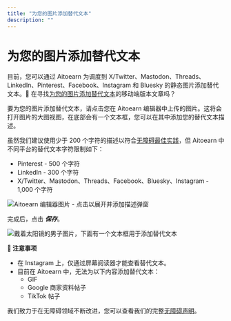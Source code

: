 ```yaml
---
title: "为您的图片添加替代文本"
description: ""
---
```


# 为您的图片添加替代文本

目前，您可以通过 Aitoearn 为调度到 X/Twitter、Mastodon、Threads、LinkedIn、Pinterest、Facebook、Instagram 和 Bluesky 的静态图片添加替代文本。📝 在寻找[为您的图片添加替代文本](https://aitoearn.helpscoutdocs.com/article/630-adding-alt-text-to-your-images-in-the-aitoearn-mobile-app)的移动端版本文章吗？

要为您的图片添加替代文本，请点击您在 Aitoearn 编辑器中上传的图片。这将会打开图片的大图视图，在底部会有一个文本框，您可以在其中添加您的替代文本描述。

虽然我们建议使用少于 200 个字符的描述以符合[无障碍最佳实践](https://www.accessibility.com/blog/what-are-best-practices-for-creating-alt-text)，但 Aitoearn 中不同平台的替代文本字符限制如下：

- Pinterest - 500 个字符  
- LinkedIn - 300 个字符  
- X/Twitter、Mastodon、Threads、Facebook、Bluesky、Instagram - 1,000 个字符  

![Aitoearn 编辑器图片 - 点击以展开并添加描述弹窗](//d33v4339jhl8k0.cloudfront.net/docs/assets/64cb6cf86d4a3e191f237e66/images/651499a98820396325b6fdd9/img-1662243-1695848872-1166508507.png)

完成后，点击 ***保存***。

![戴着太阳镜的男子图片，下面有一个文本框用于添加替代文本](//d33v4339jhl8k0.cloudfront.net/docs/assets/64cb6cf86d4a3e191f237e66/images/651499a98820396325b6fdda/img-1662243-1695848872-1454554275.png)

**📝 注意事项**

- 在 Instagram 上，仅通过屏幕阅读器才能查看替代文本。  
- 目前在 Aitoearn 中，无法为以下内容添加替代文本：  
  - GIF  
  - Google 商家资料帖子  
  - TikTok 帖子  

我们致力于在无障碍领域不断改进，您可以查看我们的完整[无障碍声明](https://aitoearn.com/accessibility)。
